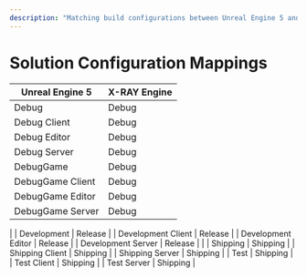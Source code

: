 ```yaml
---
description: "Matching build configurations between Unreal Engine 5 and X-RAY Engine for STALKER on UE development: Debug, Development, Shipping."
---
```


# Solution Configuration Mappings

| Unreal Engine 5    | X-RAY Engine |
|--------------------|--------------|
| Debug              | Debug        |
| Debug Client       | Debug        |
| Debug Editor       | Debug        |
| Debug Server       | Debug        |
| DebugGame          | Debug        |
| DebugGame Client   | Debug        |
| DebugGame Editor   | Debug        |
| DebugGame Server   | Debug        |
 |
| Development        | Release      |
| Development Client | Release      |
| Development Editor | Release      |
| Development Server | Release      |
 |
| Shipping           | Shipping     |
| Shipping Client    | Shipping     |
| Shipping Server    | Shipping     |
| Test               | Shipping     |
| Test Client        | Shipping     |
| Test Server        | Shipping     |
